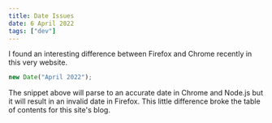 ```yaml
---
title: Date Issues
date: 6 April 2022
tags: ["dev"]
---
```


I found an interesting difference between Firefox and Chrome recently in this
very website.

```javascript
new Date("April 2022");
```

The snippet above will parse to an accurate date in Chrome and Node.js but it
will result in an invalid date in Firefox. This little difference broke the
table of contents for this site's blog.
